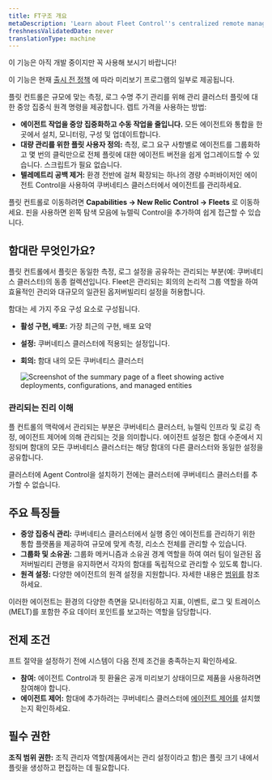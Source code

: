 ```yaml
---
title: FT구조 개요
metaDescription: 'Learn about Fleet Control''s centralized remote management of Kubernetes clusters with New Relic agents, overseen by Agent Control'
freshnessValidatedDate: never
translationType: machine
---
```


<Callout title="시사">
  이 기능은 아직 개발 중이지만 꼭 사용해 보시기 바랍니다!

  이 기능은 현재 [출시 전 정책](/docs/licenses/license-information/referenced-policies/new-relic-pre-release-policy) 에 따라 미리보기 프로그램의 일부로 제공됩니다.
</Callout>

플릿 컨트롤은 규모에 맞는 측정, 로그 수명 주기 관리를 위해 관리 클러스터 플릿에 대한 중앙 집중식 원격 명령을 제공합니다. 렙트 가격을 사용하는 방법:

* **에이전트 작업을 중앙 집중화하고 수동 작업을 줄입니다.** 모든 에이전트와 통합을 한 곳에서 설치, 모니터링, 구성 및 업데이트합니다.
* **대량 관리를 위한 플릿 사용자 정의:** 측정, 로그 요구 사항별로 에이전트를 그룹화하고 몇 번의 클릭만으로 전체 플릿에 대한 에이전트 버전을 쉽게 업그레이드할 수 있습니다. 스크립트가 필요 없습니다.
* **텔레메트리 공백 제거:** 환경 전반에 걸쳐 확장되는 하나의 경량 수퍼바이저인 에이전트 Control을 사용하여 쿠버네티스 클러스터에서 에이전트를 관리하세요.

플릿 컨트롤로 이동하려면 **Capabilities → New Relic Control → Fleets** 로 이동하세요. 핀을 사용하면 왼쪽 탐색 모음에 뉴렐릭 Control을 추가하여 쉽게 접근할 수 있습니다.

## 함대란 무엇인가요?

플릿 컨트롤에서 플릿은 동일한 측정, 로그 설정을 공유하는 관리되는 부분(예: 쿠버네티스 클러스터)의 동종 컬렉션입니다. Fleet은 관리되는 회의의 논리적 그룹 역할을 하여 효율적인 관리와 대규모의 일관된 옵저버빌리티 설정을 허용합니다.

함대는 세 가지 주요 구성 요소로 구성됩니다.

* **활성 구현, 배포:** 가장 최근의 구현, 배포 요약

* **설정:** 쿠버네티스 클러스터에 적용되는 설정입니다.

* **회의:** 함대 내의 모든 쿠버네티스 클러스터

  <img title="Fleet summary page" alt="Screenshot of the summary page of a fleet showing active deployments, configurations, and managed entities" src="/images/fleet-control-summary.webp" />

### 관리되는 진리 이해

플 컨트롤의 맥락에서 관리되는 부분은 쿠버네티스 클러스터, 뉴렐릭 인프라 및 로깅 측정, 에이전트 제어에 의해 관리되는 것을 의미합니다. 에이전트 설정은 함대 수준에서 지정되며 함대의 모든 쿠버네티스 클러스터는 해당 함대의 다른 클러스터와 동일한 설정을 공유합니다.

<Callout title="중요한">
  클러스터에 Agent Control을 설치하기 전에는 클러스터에 쿠버네티스 클러스터를 추가할 수 없습니다.
</Callout>

## 주요 특징들

* **중앙 집중식 관리:** 쿠버네티스 클러스터에서 실행 중인 에이전트를 관리하기 위한 통합 플랫폼을 제공하여 규모에 맞게 측정, 리소스 전체를 관리할 수 있습니다.
* **그룹화 및 소유권:** 그룹화 메커니즘과 소유권 경계 역할을 하여 여러 팀이 일관된 옵저버빌리티 관행을 유지하면서 각자의 함대를 독립적으로 관리할 수 있도록 합니다.
* **원격 설정:** 다양한 에이전트의 원격 설정을 지원합니다. 자세한 내용은 [범위를](/docs/new-relic-control/getting-started/#scope) 참조하세요.

이러한 에이전트는 환경의 다양한 측면을 모니터링하고 지표, 이벤트, 로그 및 트레이스(MELT)를 포함한 주요 데이터 포인트를 보고하는 역할을 담당합니다.

## 전제 조건

프트 절약을 설정하기 전에 시스템이 다음 전제 조건을 충족하는지 확인하세요.

* **참여:** 에이전트 Control과 핏 환율은 공개 미리보기 상태이므로 제품을 사용하려면 참여해야 합니다.
* **에이전트 제어:** 함대에 추가하려는 쿠버네티스 클러스터에 [에이전트 제어를](/docs/new-relic-control/agent-control/setup) 설치했는지 확인하세요.

## 필수 권한

**조직 범위 권한:** 조직 관리자 역할(제품에서는 관리 설정이라고 함)은 플릿 크기 내에서 플릿을 생성하고 편집하는 데 필요합니다.